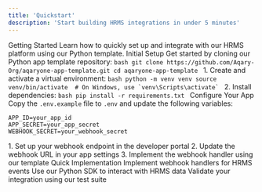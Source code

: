 ```yaml
---
title: 'Quickstart'
description: 'Start building HRMS integrations in under 5 minutes'
---
```

Getting Started
Learn how to quickly set up and integrate with our HRMS platform using our Python template.
Initial Setup
<AccordionGroup>
  <Accordion icon="github" title="Clone the template repository">
    Get started by cloning our Python app template repository:
    ```bash
    git clone https://github.com/Aqary-Org/aqaryone-app-template.git
    cd aqaryone-app-template
    ```
  </Accordion>
  <Accordion icon="rectangle-terminal" title="Set up your environment">
    1. Create and activate a virtual environment:
    ```bash
    python -m venv venv
    source venv/bin/activate  # On Windows, use `venv\Scripts\activate`
    ```
    2. Install dependencies:
    ```bash
    pip install -r requirements.txt
    ```
  </Accordion>
</AccordionGroup>
Configure Your App
<AccordionGroup>
<Accordion icon="gear" title="Environment setup">
  Copy the `.env.example` file to `.env` and update the following variables:
  ```
  APP_ID=your_app_id
  APP_SECRET=your_app_secret
  WEBHOOK_SECRET=your_webhook_secret
  ```
</Accordion>
<Accordion icon="webhook" title="Configure webhooks">
  1. Set up your webhook endpoint in the developer portal
  2. Update the webhook URL in your app settings
  3. Implement the webhook handler using our template
</Accordion>
</AccordionGroup>
Quick Implementation
<CardGroup>
<Card title="Handle Events" icon="bolt" href="/api-reference/webhooks">
  Implement webhook handlers for HRMS events
</Card>
<Card title="Make API Calls" icon="square-code" href="/api-reference/endpoints">
  Use our Python SDK to interact with HRMS data
</Card>
<Card title="Test Integration" icon="vial" href="/development/testing">
  Validate your integration using our test suite
</Card>
</CardGroup>